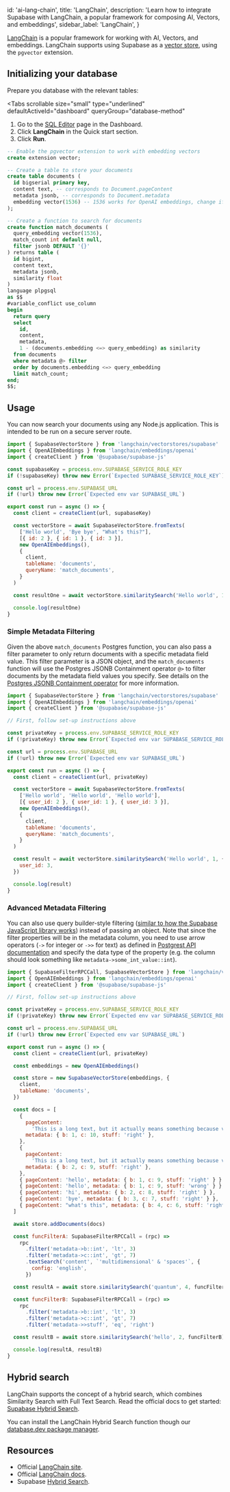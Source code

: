 
  id: 'ai-lang-chain',
  title: 'LangChain',
  description:
    'Learn how to integrate Supabase with LangChain, a popular framework for composing AI, Vectors, and embeddings',
  sidebar_label: 'LangChain',
}

[LangChain](langchain.com) is a popular framework for working with AI, Vectors, and embeddings. LangChain supports using Supabase as a [vector store](https://js.langchain.com/docs/modules/indexes/vector_stores/integrations/supabase), using the `pgvector` extension.

## Initializing your database

Prepare you database with the relevant tables:

<Tabs
  scrollable
  size="small"
  type="underlined"
  defaultActiveId="dashboard"
  queryGroup="database-method"
>
<TabPanel id="dashboard" label="Dashboard">

1. Go to the [SQL Editor](https://supabase.com/dashboard/project/_/sql) page in the Dashboard.
2. Click **LangChain** in the Quick start section.
3. Click **Run**.

</TabPanel>
<TabPanel id="sql" label="SQL">

```sql
-- Enable the pgvector extension to work with embedding vectors
create extension vector;

-- Create a table to store your documents
create table documents (
  id bigserial primary key,
  content text, -- corresponds to Document.pageContent
  metadata jsonb, -- corresponds to Document.metadata
  embedding vector(1536) -- 1536 works for OpenAI embeddings, change if needed
);

-- Create a function to search for documents
create function match_documents (
  query_embedding vector(1536),
  match_count int default null,
  filter jsonb DEFAULT '{}'
) returns table (
  id bigint,
  content text,
  metadata jsonb,
  similarity float
)
language plpgsql
as $$
#variable_conflict use_column
begin
  return query
  select
    id,
    content,
    metadata,
    1 - (documents.embedding <=> query_embedding) as similarity
  from documents
  where metadata @> filter
  order by documents.embedding <=> query_embedding
  limit match_count;
end;
$$;
```

</TabPanel>
</Tabs>

## Usage

You can now search your documents using any Node.js application. This is intended to be run on a secure server route.

```js
import { SupabaseVectorStore } from 'langchain/vectorstores/supabase'
import { OpenAIEmbeddings } from 'langchain/embeddings/openai'
import { createClient } from '@supabase/supabase-js'

const supabaseKey = process.env.SUPABASE_SERVICE_ROLE_KEY
if (!supabaseKey) throw new Error(`Expected SUPABASE_SERVICE_ROLE_KEY`)

const url = process.env.SUPABASE_URL
if (!url) throw new Error(`Expected env var SUPABASE_URL`)

export const run = async () => {
  const client = createClient(url, supabaseKey)

  const vectorStore = await SupabaseVectorStore.fromTexts(
    ['Hello world', 'Bye bye', "What's this?"],
    [{ id: 2 }, { id: 1 }, { id: 3 }],
    new OpenAIEmbeddings(),
    {
      client,
      tableName: 'documents',
      queryName: 'match_documents',
    }
  )

  const resultOne = await vectorStore.similaritySearch('Hello world', 1)

  console.log(resultOne)
}
```

### Simple Metadata Filtering

Given the above `match_documents` Postgres function, you can also pass a filter parameter to only return documents with a specific metadata field value. This filter parameter is a JSON object, and the `match_documents` function will use the Postgres JSONB Containment operator `@>` to filter documents by the metadata field values you specify. See details on the [Postgres JSONB Containment operator](https://www.postgresql.org/docs/current/datatype-json.html#JSON-CONTAINMENT) for more information.

```js
import { SupabaseVectorStore } from 'langchain/vectorstores/supabase'
import { OpenAIEmbeddings } from 'langchain/embeddings/openai'
import { createClient } from '@supabase/supabase-js'

// First, follow set-up instructions above

const privateKey = process.env.SUPABASE_SERVICE_ROLE_KEY
if (!privateKey) throw new Error(`Expected env var SUPABASE_SERVICE_ROLE_KEY`)

const url = process.env.SUPABASE_URL
if (!url) throw new Error(`Expected env var SUPABASE_URL`)

export const run = async () => {
  const client = createClient(url, privateKey)

  const vectorStore = await SupabaseVectorStore.fromTexts(
    ['Hello world', 'Hello world', 'Hello world'],
    [{ user_id: 2 }, { user_id: 1 }, { user_id: 3 }],
    new OpenAIEmbeddings(),
    {
      client,
      tableName: 'documents',
      queryName: 'match_documents',
    }
  )

  const result = await vectorStore.similaritySearch('Hello world', 1, {
    user_id: 3,
  })

  console.log(result)
}
```

### Advanced Metadata Filtering

You can also use query builder-style filtering ([similar to how the Supabase JavaScript library works](https://supabase.com/docs/reference/javascript/using-filters)) instead of passing an object. Note that since the filter properties will be in the metadata column, you need to use arrow operators (`->` for integer or `->>` for text) as defined in [Postgrest API documentation](https://postgrest.org/en/stable/references/api/tables_views.html?highlight=operators#json-columns) and specify the data type of the property (e.g. the column should look something like `metadata->some_int_value::int`).

```js
import { SupabaseFilterRPCCall, SupabaseVectorStore } from 'langchain/vectorstores/supabase'
import { OpenAIEmbeddings } from 'langchain/embeddings/openai'
import { createClient } from '@supabase/supabase-js'

// First, follow set-up instructions above

const privateKey = process.env.SUPABASE_SERVICE_ROLE_KEY
if (!privateKey) throw new Error(`Expected env var SUPABASE_SERVICE_ROLE_KEY`)

const url = process.env.SUPABASE_URL
if (!url) throw new Error(`Expected env var SUPABASE_URL`)

export const run = async () => {
  const client = createClient(url, privateKey)

  const embeddings = new OpenAIEmbeddings()

  const store = new SupabaseVectorStore(embeddings, {
    client,
    tableName: 'documents',
  })

  const docs = [
    {
      pageContent:
        'This is a long text, but it actually means something because vector database does not understand Lorem Ipsum. So I would need to expand upon the notion of quantum fluff, a theorectical concept where subatomic particles coalesce to form transient multidimensional spaces. Yet, this abstraction holds no real-world application or comprehensible meaning, reflecting a cosmic puzzle.',
      metadata: { b: 1, c: 10, stuff: 'right' },
    },
    {
      pageContent:
        'This is a long text, but it actually means something because vector database does not understand Lorem Ipsum. So I would need to proceed by discussing the echo of virtual tweets in the binary corridors of the digital universe. Each tweet, like a pixelated canary, hums in an unseen frequency, a fascinatingly perplexing phenomenon that, while conjuring vivid imagery, lacks any concrete implication or real-world relevance, portraying a paradox of multidimensional spaces in the age of cyber folklore.',
      metadata: { b: 2, c: 9, stuff: 'right' },
    },
    { pageContent: 'hello', metadata: { b: 1, c: 9, stuff: 'right' } },
    { pageContent: 'hello', metadata: { b: 1, c: 9, stuff: 'wrong' } },
    { pageContent: 'hi', metadata: { b: 2, c: 8, stuff: 'right' } },
    { pageContent: 'bye', metadata: { b: 3, c: 7, stuff: 'right' } },
    { pageContent: "what's this", metadata: { b: 4, c: 6, stuff: 'right' } },
  ]

  await store.addDocuments(docs)

  const funcFilterA: SupabaseFilterRPCCall = (rpc) =>
    rpc
      .filter('metadata->b::int', 'lt', 3)
      .filter('metadata->c::int', 'gt', 7)
      .textSearch('content', `'multidimensional' & 'spaces'`, {
        config: 'english',
      })

  const resultA = await store.similaritySearch('quantum', 4, funcFilterA)

  const funcFilterB: SupabaseFilterRPCCall = (rpc) =>
    rpc
      .filter('metadata->b::int', 'lt', 3)
      .filter('metadata->c::int', 'gt', 7)
      .filter('metadata->>stuff', 'eq', 'right')

  const resultB = await store.similaritySearch('hello', 2, funcFilterB)

  console.log(resultA, resultB)
}
```

## Hybrid search

LangChain supports the concept of a hybrid search, which combines Similarity Search with Full Text Search. Read the official docs to get started: [Supabase Hybrid Search](https://js.langchain.com/docs/modules/indexes/retrievers/supabase-hybrid).

You can install the LangChain Hybrid Search function though our [database.dev package manager](https://database.dev/langchain/hybrid_search).

## Resources

- Official [LangChain site](https://langchain.com/).
- Official [LangChain docs](https://js.langchain.com/docs/modules/indexes/vector_stores/integrations/supabase).
- Supabase [Hybrid Search](https://js.langchain.com/docs/modules/indexes/retrievers/supabase-hybrid).


